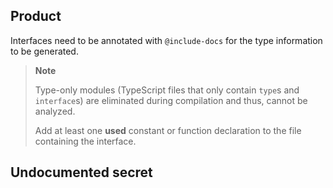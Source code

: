 
<Meta title="TypeScript/Interfaces" />

## Product

Interfaces need to be annotated with `@include-docs` for the type information to be generated.

> **Note**
>
> Type-only modules (TypeScript files that only contain `type`s and `interface`s) are eliminated
> during compilation and thus, cannot be analyzed.
>
> Add at least one **used** constant or function declaration to the file containing the interface.

<ArgTypes of="Product" />

## Undocumented secret

<ArgTypes of="UndocumentedSecret" />
